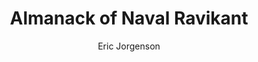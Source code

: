 ---
title: Almanack of Naval Ravikant
author: Eric Jorgenson 
summary: seek wealth, not money or status.
read: re-reading every day
image: https://images-na.ssl-images-amazon.com/images/S/compressed.photo.goodreads.com/books/1598011736i/54898389.jpg
---